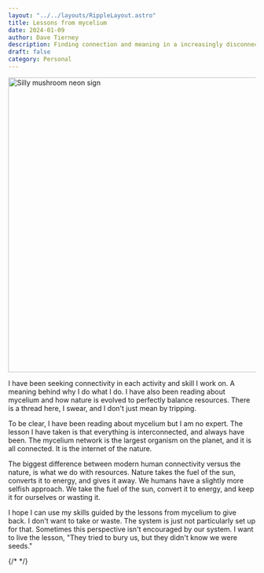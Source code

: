 ```yaml
---
layout: "../../layouts/RippleLayout.astro"
title: Lessons from mycelium
date: 2024-01-09
author: Dave Tierney
description: Finding connection and meaning in a increasingly disconnected world.
draft: false
category: Personal
---
```



<Image src={shroom} alt="Silly mushroom neon sign" height="600" width="1200" />

I have been seeking connectivity in each activity and skill I work on. A meaning behind why I do what I do. I have also been reading about mycelium and how nature is evolved to perfectly balance resources. There is a thread here, I swear, and I don't just mean by tripping.

To be clear, I have been reading about mycelium but I am no expert. The lesson I have taken is that everything is interconnected, and always have been. The mycelium network is the largest organism on the planet, and it is all connected. It is the internet of the nature.

The biggest difference between modern human connectivity versus the nature, is what we do with resources. Nature takes the fuel of the sun, converts it to energy, and gives it away. We humans have a slightly more selfish approach. We take the fuel of the sun, convert it to energy, and keep it for ourselves or wasting it.

I hope I can use my skills guided by the lessons from mycelium to give back. I don't want to take or waste. The system is just not particularly set up for that. Sometimes this perspective isn't encouraged by our system. I want to live the lesson, "They tried to bury us, but they didn't know we were seeds."

{/* <a href="" target="_blank" rel="noopener" className="whitespace-nowrap underline decoration-neon transition hover:text-neon"></a> */}